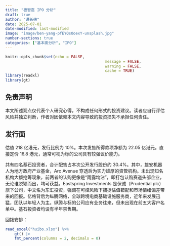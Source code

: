 ```yaml
---
title: "极智嘉 IPO 分析"
draft: true
author: "谭长德"
date: 2025-07-01
date-modified: last-modified
image: "image/ben-yang-pfEYQsOoexY-unsplash.jpg"
number-sections: true
categories: ["基本面分析", "IPO"]
---
```


```r
knitr::opts_chunk$set(echo = FALSE,
											message = FALSE,
											warning = FALSE,
											cache = TRUE)
library(readxl)
library(gt)
```

::: {.callout-important}
## 免责声明

本文所述观点仅代表个人研究心得，不构成任何形式的投资建议。读者应自行评估风险并独立判断，作者对因依赖本文内容导致的投资损失不承担任何责任。
:::

## 发行面

估值 218 亿港元，发行比例为 10%。本次发售所得款项净额为 22.05 亿港元。直接定价 16.8 港元，通常可视为标的公司具有较强议价能力。

共有四名基石投资者，合计配售占本次公开发行股份约 30.4%。其中，雄安机器人为地方政府产业基金，Arc Avenue 穿透后为实力雄厚的资管机构。未出现知名机构大额抢筹现象，前两者的认购更像是“雨露均沾”，即打包认购赛道头部企业，无论谁脱颖而出，均可获益。Eastspring Investments 是保诚（Prudential plc）旗下公司，中文名为东汇投资，强调在可控风险下捕捉估值错配和市场情绪偏差带来的回报。亿格背后为纵腾网络，全球跨境电商基础设施服务商，近年来发展迅猛，团队以年轻人为主。纵腾与标的公司应有业务往来，但未出现在前五大客户名单中。基石投资者均设有半年禁售期。

回拨安排：

```r
read_excel("huibo.xlsx") %>% 
	gt() |> 
	fmt_percent(columns = 2, decimals = 0)
```
